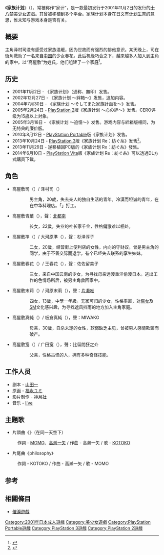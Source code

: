 {{prose|time=2013-07-21T08:25:37+00:00}}
{{refimprove|time=2013-07-21T08:25:37+00:00}}
{{Infobox animanga/Headerofja
|title= 家族计划
|image= 
|size= 
|caption= 
|japanese= 家族計画
|english= 
|kana= かぞくけいかく
|romaji= Kazoku Keikaku
|genre= 
}}
{{Infobox animanga/Game
|標題= 家族计划
|類型=[[恋爱冒险游戏|恋爱冒险游戏]]
|使用平台= Windows98/Me/2000[無印]<br/>Windows98/Me/2000/XP[絆箱・追憶]<br/>[[PlayStation_2|PlayStation 2]][PS2] <br/>[[PlayStation_3|PlayStation 3]][PS3]<br />[[PlayStation_Portable|PlayStation Portable]][PSP]
|最低配備=
|推薦配備=
|遊戲引擎= 
|修正檔=
|最新版本=
|開發團隊= 
|代理商= D.O.[無印・絆箱・追憶]<br/>インターチャネル[PS2]<br/>サイバーフロント[PSP・PS3]
|製作人= 
|監製=
|腳本= [[山田一|山田一]]或[[田中罗密欧|田中罗密欧]]
|人物設定=
|音樂= 
|媒體= 
|遊戲人數= 1人
|發售日= 2001年11月2日[無印]<br/>2002年12月27日[絆箱]<br/>2005年2月24日[PS2]<br/>2005年3月18日[追憶]<br/>2010年8月12日[PSP]
|啟用時期=
|售價= 8800日元（不含税）
|銷售數量=
|對象年齡= 18禁[無印・絆箱・追憶]<br/>CERO 15[PS2]<br/>CERO C[PSP]
|周邊界面=
|內容圖片=
|名字變更=否
|結局數= 5[無印・絆箱・追憶]<br/>6[PS2・PSP]
|記錄檔數=
|記錄檔容量=
|快速記錄=有
|快速讀取=有
|繼續遊戲=
|畫面尺寸= 640×480 ハイカラー[無印・絆箱・追憶]
|全螢幕表示模式=有
|音樂形式= PCM[無印・絆箱・追憶]
|角色配音=只限主要角色（主角部分音）
|訊息回顧=有
|CG模式=有
|音樂模式=
|回憶模式=
|訊息略過=有
|自動模式=
|其他=
}}
{{Infobox animanga/Footerofja}}

《'''家族计划'''》（{{lang-ja|家族計画}}），常被称作“家计”，是一款最初发行于2001年11月2日的{{Link-ja|D.O.公司|ディーオー}}发行的[[日本成人遊戲|十八禁]][[美少女遊戲|美少女遊戲]]。其曾被移植到多个平台。家族计划本身在日文有[[计划生育|计划生育]]的意思，惟未知与游戏本身是否有关。

==概要==
主角泽村司没有感受过家族温暖，因为世故而有强烈的排他意识。某天晚上，司在街角救助了一名来自[[中国|中国]]的少女春花。此后机缘巧合之下，越来越多人加入到主角的家中。以“高屋敷”为姓氏，他们组建了一个家庭<ref name="Hgamecn">{{cite web|url=http://www.hgamecn.com/htmldata/article/1260.html|title=家族計画介绍|publisher=Hgamecn|accessdate=2013-07-08|language=中文|archive-date=2013-07-09|archive-url=https://web.archive.org/web/20130709151540/http://www.hgamecn.com/htmldata/article/1260.html|dead-url=no}}</ref>。

==历史==
* 2001年11月2日 - 《家族计划》（通称、無印）发售。
* 2002年12月27日 - 《家族计划 〜絆箱〜》发售，追加内容。
* 2004年7月30日 - 《家族计划 〜そしてまた家族計画を〜》发售。
* 2005年2月24日  - [[PlayStation_2|PlayStation 2]]版《家族计划 〜心の絆〜》发售。CERO评级为15歳以上対象。
* 2005年3月18日 - 《家族计划 〜追憶〜》发售。游戏内容与絆箱版相同，为无特典的廉价版。
* 2010年8月12日 - [[PlayStation_Portable|PlayStation Portable]]版《家族计划》发售。
* 2013年10月24日 - [[PlayStation_3|PlayStation 3]]版《家族计划 Re：紡ぐ糸》发售<ref>{{cite web|url=http://www.cyberfront.co.jp/title/do/index.html|title=PS3版公式サイト|publisher=Cyberfront|accessdate=2014年4月2日|language=ja|archive-date=2014年5月16日|archive-url=https://web.archive.org/web/20140516060042/http://www.cyberfront.co.jp/title/do/index.html|dead-url=yes}}</ref>。
* 2013年11月29日 - 逆移植回PC版的《家族计划 Re：紡ぐ糸》發售。
* 2014年6月10日 - [[PlayStation_Vita|PlayStation Vita]]版《家族计划 Re：紡ぐ糸》可以透過DL方式購買下載。

==角色==
*高屋敷司（{{lang|ja|たかやしき　つかさ}}）/ 泽村司（{{lang|ja|さわむら つかさ}}）
::男主角，20歲，失去亲人的独自生活的青年。冷漠而坦诚的青年，在在中华料理店。「{{lang|ja|ろんろん}}」打工。
*高屋敷青葉（{{lang|ja|たかやしき　あおば}}），聲：[[北都南|北都南]]
::长女，22歲，失业的社长家千金，性格偏激难以相处。
*高屋敷準（{{lang|ja|たかやしき　じゅん}}）/ 大河原準（{{lang|ja|おおかわら じゅん}}），聲：杉泽淳子
::二女，20歲，经营街上便利店的女性，内向的守财奴。曾是男主角的同学，由于不善交际而退学。有个已经失去联系的孪生妹妹。
*高屋敷春花（{{lang|ja|たかやしき　はるか}}）/ 王春花（{{lang|ja|ウォン チュンファ}}），聲：佐佐留美子
::三女，来自中国云南的少女，为寻找母亲远渡重洋偷渡日本。逃出工作的色情场所后，被男主角救回家中。
*高屋敷末莉（{{lang|ja|たかやしき　まつり}}）/ 河原末莉（{{lang|ja|かわら まつり}}），聲：[[片濑唯|片濑唯]]
::四女，13歲，中學一年級。无家可归的少女，性格率直，对[[腐女|腐女]]及[[性虐恋|SM]]文化感兴趣，为寻找遮风挡雨的地方加入主角家庭。
*高屋敷真純（{{lang|ja|たかやしき　ますみ}}）/ 板倉真純（{{lang|ja|いたくら ますみ}}），聲：MIWAKO
::母亲，30歲，自杀未遂的女性，软弱缺乏主见，曾被男人感情欺骗而破产。
*高屋敷宽（{{lang|ja|たかやしき　ひろし}}）/ 广田宽（{{lang|ja|ひろた ひろし}}），聲：比留間狂之介
::父亲，性格古怪的人，拥有多种奇怪技能。

== 工作人员 ==
* 剧本 - [[山田一|山田一]]
* 原画 - [[福永ユミ|福永ユミ]]
* 影片制作 - [[Radiant_Impression_Prelude|神月社]]
* 音乐 - [[I've|I've]]

== 主題歌 ==
* 片頭曲《{{lang|ja|同じ空の下で}}》（在同一天空下）
: 作詞 - [[モモイヒトミ|MOMO]]、[[高濑一矢|高濑一矢]] / 作曲 - 高濑一矢 / 歌 - [[KOTOKO|KOTOKO]]
* 片尾曲《philosophy》
: 作詞 - KOTOKO / 作曲 - 高濑一矢 / 歌 - MOMO

==参考==
<references/>

== 相關條目 ==
* [[催淚遊戲|催淚遊戲]]

{{DEFAULTSORT:Kazoku Keikaku}}
[[Category:2001年日本成人遊戲|Category:2001年日本成人遊戲]]
[[Category:美少女遊戲|Category:美少女遊戲]]
[[Category:PlayStation_Portable遊戲|Category:PlayStation Portable遊戲]]
[[Category:PlayStation_3遊戲|Category:PlayStation 3遊戲]]
[[Category:PlayStation_2遊戲|Category:PlayStation 2遊戲]]